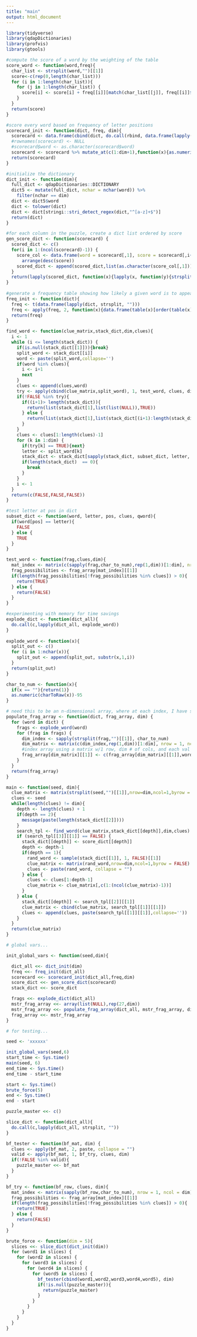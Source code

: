 ```yaml
---
title: "main"
output: html_document
---
```

```r
library(tidyverse)
library(qdapDictionaries)
library(profvis)
library(gtools)
```

```r
#compute the score of a word by the weighting of the table
score_word <- function(word,freq){
  char_list <- strsplit(word,"")[[1]]
  score<-c(rep(0,length(char_list)))
  for (i in 1:length(char_list)){
    for (j in 1:length(char_list)) {
      score[i] <- score[i] + freq[[i]][match(char_list[[j]], freq[[i]]$x),2]
    }
  }
  return(score)
}

#score every word based on frequency of letter positions
scorecard_init <- function(dict, freq, dim){
  scorecard <- data.frame(cbind(dict, do.call(rbind, data.frame(lapply(dict, score_word, freq)))))
  #rownames(scorecard) <- NULL
  #scorecard$word <- as.character(scorecard$word)
  scorecard <- scorecard %>% mutate_at(c(1:dim+1),function(x){as.numeric(as.character(x))})
  return(scorecard)
}

#initialize the dictionary
dict_init <- function(dim){
  full_dict <- qdapDictionaries::DICTIONARY
  dict5 <- mutate(full_dict, nchar = nchar(word)) %>% 
    filter(nchar == dim)
  dict <- dict5$word
  dict <- tolower(dict)
  dict <- dict[stringi::stri_detect_regex(dict,"^[a-z]+$")]
  return(dict)
}

#for each column in the puzzle, create a dict list ordered by score
gen_score_dict <- function(scorecard) {
  scored_dict <- c()
  for(i in 1:(ncol(scorecard)-1)) {
    score_col <- data.frame(word = scorecard[,1], score = scorecard[,i+1]) %>% 
      arrange(desc(score))
    scored_dict <- append(scored_dict,list(as.character(score_col[,1])))
  }
  return(lapply(scored_dict, function(x){lapply(x, function(y){strsplit(y,"")[[1]]})}))
}
 
#generate a frequency table showing how likely a given word is to appear in a square
freq_init <- function(dict){
  freq <- t(data.frame(lapply(dict, strsplit, "")))
  freq <- apply(freq, 2, function(x){data.frame(table(x)[order(table(x), decreasing = TRUE)])})
  return(freq)
}
```


```r
find_word <- function(clue_matrix,stack_dict,dim,clues){
  i <- 1
  while (i <= length(stack_dict)) {
    if(is.null(stack_dict[[1]])){break}
    split_word <- stack_dict[[i]]
    word <- paste(split_word,collapse='')
    if(word %in% clues){
      i <- i+1
      next
    }
    clues <- append(clues,word)
    try <- apply(cbind(clue_matrix,split_word), 1, test_word, clues, dim)
    if(!FALSE %in% try){
      if((i+1)> length(stack_dict)){
        return(list(stack_dict[1],list(list(NULL)),TRUE))
      } else {
        return(list(stack_dict[1],list(stack_dict[(i+1):length(stack_dict)]),TRUE))
      }
    }
    clues <- clues[1:length(clues)-1]
    for (k in 1:dim) {
      if(try[k] == TRUE){next}
      letter <- split_word[k]
      stack_dict <- stack_dict[sapply(stack_dict, subset_dict, letter, k, clues, word)]
      if(length(stack_dict)  == 0){
        break
      }
    }
    i <- 1
  }
  return(c(FALSE,FALSE,FALSE))
}

#test letter at pos in dict
subset_dict <- function(word, letter, pos, clues, qword){
  if(word[pos] == letter){
    FALSE
  } else {
    TRUE
  }
}

test_word <- function(frag,clues,dim){
  mat_index <- matrix(c(sapply(frag,char_to_num),rep(1,dim))[1:dim], nrow = 1, ncol = dim)
  frag_possibilities <- frag_array[mat_index][[1]]
  if(length(frag_possibilities[!frag_possibilities %in% clues]) > 0){
    return(TRUE)
  } else {
    return(FALSE)
  }
}
```

```r
#experimenting with memory for time savings
explode_dict <- function(dict_all){
  do.call(c,lapply(dict_all, explode_word))
}
                   
explode_word <- function(x){
  split_out <- c()
  for (i in 1:nchar(x)){
    split_out <- append(split_out, substr(x,1,i))
  }
  return(split_out)
}

char_to_num <- function(x){
  if(x == ""){return(1)}
  as.numeric(charToRaw(x))-95
}

# need this to be an n-dimensional array, where at each index, I have saved a list of all possible words that start with the fragment represented by that index.
populate_frag_array <- function(dict, frag_array, dim) {
  for (word in dict) {
    frags <- explode_word(word)
    for (frag in frags) {
      dim_index <- sapply(strsplit(frag,"")[[1]], char_to_num)
      dim_matrix <- matrix(c(dim_index,rep(1,dim))[1:dim], nrow = 1, ncol = dim)
      #index array using a matrix w/1 row, dim # of cols, and each val is an index in the dimension
      frag_array[dim_matrix][[1]] <- c(frag_array[dim_matrix][[1]],word)
    }
  }
  return(frag_array)
}
```

```r
main <- function(seed, dim){
  clue_matrix <- matrix(strsplit(seed,"")[[1]],nrow=dim,ncol=1,byrow = FALSE)
  clues <- seed
  while(length(clues) != dim){
    depth <- length(clues) + 1
    if(depth == 2){
      message(paste(length(stack_dict[[2]])))
    }
    search_tpl <- find_word(clue_matrix,stack_dict[[depth]],dim,clues)
    if (search_tpl[[3]][[1]] == FALSE) {
      stack_dict[[depth]] <- score_dict[[depth]]
      depth <- depth-1
      if(depth == 1){
        rand_word <- sample(stack_dict[[1]], 1, FALSE)[[1]]
        clue_matrix <- matrix(rand_word,nrow=dim,ncol=1,byrow = FALSE)
        clues <- paste(rand_word, collapse = "")
      } else {
        clues <- clues[1:depth-1]
        clue_matrix <- clue_matrix[,c(1:(ncol(clue_matrix)-1))]
      }
    } else {
      stack_dict[[depth]] <- search_tpl[[2]][[1]]
      clue_matrix <- cbind(clue_matrix, search_tpl[[1]][[1]])
      clues <- append(clues, paste(search_tpl[[1]][[1]],collapse=''))
    }
  }
  return(clue_matrix)
}
```

```r
# global vars...

init_global_vars <- function(seed,dim){

  dict_all <<- dict_init(dim)
  freq <<- freq_init(dict_all)
  scorecard <<- scorecard_init(dict_all,freq,dim)
  score_dict <<- gen_score_dict(scorecard)
  stack_dict <<- score_dict

  frags <<- explode_dict(dict_all)
  mstr_frag_array <<- array(list(NULL),rep(27,dim))
  mstr_frag_array <<- populate_frag_array(dict_all, mstr_frag_array, dim)
  frag_array <<- mstr_frag_array
}

# for testing...

seed <- 'xxxxxx'

init_global_vars(seed,6)
start_time <- Sys.time()
main(seed, 6)
end_time <- Sys.time()
end_time - start_time
```

```r
start <- Sys.time()
brute_force(5)
end <- Sys.time()
end - start
```

```r
puzzle_master <<- c()

slice_dict <- function(dict_all){
  do.call(c,lapply(dict_all, strsplit, ""))
}

bf_tester <- function(bf_mat, dim) {
  clues <- apply(bf_mat, 2, paste, collapse = "")
  valid <- apply(bf_mat, 1, bf_try, clues, dim)
  if(!FALSE %in% valid){
    puzzle_master <<- bf_mat
  }
}

bf_try <- function(bf_row, clues, dim){
  mat_index <- matrix(sapply(bf_row,char_to_num), nrow = 1, ncol = dim)
  frag_possibilities <- frag_array[mat_index][[1]]
  if(length(frag_possibilities[!frag_possibilities %in% clues]) > 0){
    return(TRUE)
  } else {
    return(FALSE)
  }
}

brute_force <- function(dim = 5){
  slices <<- slice_dict(dict_init(dim))
  for (word1 in slices) {
    for (word2 in slices) {
      for (word3 in slices) {
        for (word4 in slices) {
          for (word5 in slices) {
            bf_tester(cbind(word1,word2,word3,word4,word5), dim)
            if(!is.null(puzzle_master)){
              return(puzzle_master)
            }
          }
        }
      }
    }
  }
}
```




